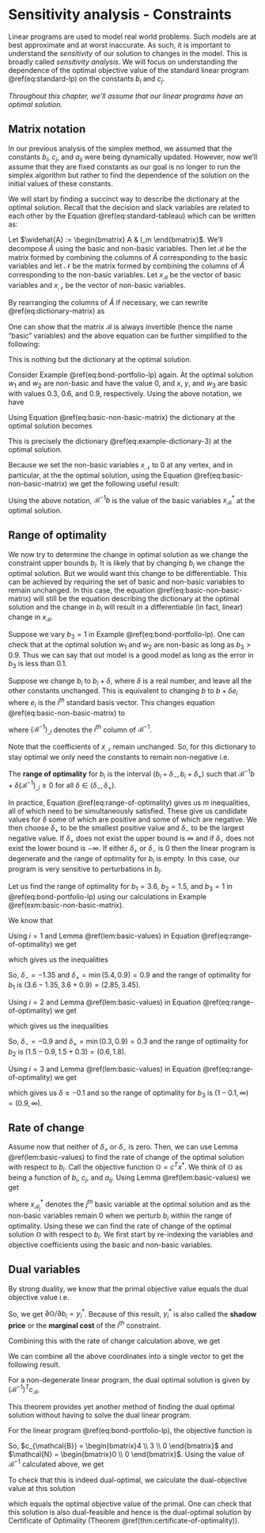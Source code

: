 # Sensitivity analysis - Constraints

Linear programs are used to model real world problems. Such models are at best approximate and at worst inaccurate. As such, it is important to understand the *sensitivity* of our solution to changes in the model. This is broadly called *sensitivity analysis*. We will focus on understanding the dependence of the optimal objective value of the standard linear program \@ref(eq:standard-lp) on the constants $b_i$ and $c_j$.

*Throughout this chapter, we'll assume that our linear programs have an optimal solution.*

## Matrix notation

In our previous analysis of the simplex method, we assumed that the constants $b_i$, $c_j$, and $a_{ij}$ were being dynamically updated. However, now we'll assume that they are fixed constants as our goal is no longer to run the simplex algorithm but rather to find the dependence of the solution on the initial values of these constants.

We will start by finding a succinct way to describe the dictionary at the optimal solution. Recall that the decision and slack variables are related to each other by the Equation \@ref(eq:standard-tableau) which can be written as:

\begin{equation}
  \begin{bmatrix} A & I_m \end{bmatrix}
    \begin{bmatrix} x \\ w \end{bmatrix}
      = b.
  (\#eq:dictionary-matrix)
\end{equation}

Let $\widehat{A} := \begin{bmatrix} A & I_m \end{bmatrix}$. We'll decompose $\widehat{A}$ using the basic and non-basic variables. Then let $\mathcal{B}$ be the matrix formed by combining the columns of $\widehat{A}$ corresponding to the basic variables and let $\mathcal{N}$ be the matrix formed by combining the columns of $\widehat{A}$ corresponding to the non-basic variables. Let $x_{\mathcal{B}}$ be the vector of basic variables and $x_{\mathcal{N}}$ be the vector of non-basic variables. 

By rearranging the columns of $\widehat{A}$ if necessary, we can rewrite \@ref(eq:dictionary-matrix) as 

\begin{align}
  && 
    \begin{bmatrix} \mathcal{B} & \mathcal{N} \end{bmatrix}
    \begin{bmatrix} x_{\mathcal{B}} \\ x_{\mathcal{N}} \end{bmatrix}
      &= b,\\
  \implies 
  &&
    \mathcal{B} x_{\mathcal{B}} + \mathcal{N} x_{\mathcal{N}} &= b, \\
  \implies
  &&
    \mathcal{B} x_{\mathcal{B}} &= b -  \mathcal{N} x_{\mathcal{N}}.
\end{align}

One can show that the matrix $\mathcal{B}$ is always invertible (hence the name "basic" variables) and the above equation can be further simplified to the following:
\begin{equation}
  x_{\mathcal{B}} = \mathcal{B}^{-1} b - \mathcal{B}^{-1} \mathcal{N} x_{\mathcal{N}}.
  (\#eq:basic-non-basic-matrix)
\end{equation}

This is nothing but the dictionary at the optimal solution.

::: {.example #basic-non-basic-matrix} 

Consider Example \@ref(eq:bond-portfolio-lp) again. At the optimal solution $w_1$ and $w_2$ are non-basic and have the value 0, and $x$, $y$, and $w_3$ are basic with values $0.3$, $0.6$, and $0.9$, respectively. Using the above notation, we have 

\begin{align}
  \mathcal{B} = 
    \begin{bmatrix}
    3 & 6 & 0 \\
    2 & 1 & 0 \\
    1 & 1 & 1
    \end{bmatrix}, 
  x_{\mathcal{B}} 
    = \begin{bmatrix} x \\ y \\ w_3 \end{bmatrix}, \\
  \mathcal{N} = 
    \begin{bmatrix}
    1 & 0 \\
    0 & 1 \\
    0 & 0
    \end{bmatrix}, 
  x_{\mathcal{N}}
    = \begin{bmatrix} w_1 \\ w_2 \end{bmatrix}.
\end{align}
Using Equation \@ref(eq:basic-non-basic-matrix) the dictionary at the optimal solution becomes 
\begin{align}
  \begin{bmatrix} x \\ y \\ w_3 \end{bmatrix} 
   &= \begin{bmatrix}
    3 & 6 & 0 \\
    2 & 1 & 0 \\
    1 & 1 & 1
    \end{bmatrix}^{-1} 
    \begin{bmatrix}
    3.6 \\ 1.5 \\ 1 
    \end{bmatrix} - 
    \begin{bmatrix}
    3 & 6 & 0 \\
    2 & 1 & 0 \\
    1 & 1 & 1
    \end{bmatrix}^{-1} \begin{bmatrix}
    1 & 0 \\
    0 & 1 \\
    0 & 0
    \end{bmatrix}
  \begin{bmatrix} w_1 \\ w_2 \end{bmatrix} \\
  & = \begin{bmatrix}
    -1/9 & 2/3 & 0 \\
    2/9 & -1/3 & 0 \\
    -1/9 & -1/3 & 1
    \end{bmatrix} 
    \begin{bmatrix}
    3.6 \\ 1.5 \\ 1 
    \end{bmatrix} - 
    \begin{bmatrix}
    -1/9 & 2/3 & 0 \\
    2/9 & -1/3 & 0 \\
    -1/9 & -1/3 & 1
    \end{bmatrix}  
    \begin{bmatrix}
    1 & 0 \\
    0 & 1 \\
    0 & 0
    \end{bmatrix}
  \begin{bmatrix} w_1 \\ w_2 \end{bmatrix} \\
  & 
  = \begin{bmatrix} 0.6 \\ 0.3 \\ 0.1 \end{bmatrix} 
  -
  \begin{bmatrix}
    -1/9 & 2/3 \\ 
    2/9 & -1/3 \\
    -1/9 & -1/3
  \end{bmatrix}
  \begin{bmatrix} w_1 \\ w_2 \end{bmatrix}.
\end{align}

This is precisely the dictionary \@ref(eq:example-dictionary-3) at the optimal solution.
:::

Because we set the non-basic variables $x_{\mathcal{N}}$ to 0 at any vertex, and in particular, at the the optimal solution, using the Equation \@ref(eq:basic-non-basic-matrix) we get the following useful result:

::: {.lemma #basic-values}

Using the above notation, $\mathcal{B}^{-1}b$ is the value of the basic variables $x^*_{\mathcal{B}}$ at the optimal solution.

:::


## Range of optimality 

We now try to determine the change in optimal solution as we change the constraint upper bounds $b_i$. It is likely that by changing $b_i$ we change the optimal solution. But we would want this change to be differentiable. This can be achieved by requiring the set of basic and non-basic variables to remain unchanged. In this case, the equation \@ref(eq:basic-non-basic-matrix) will still be the equation describing the dictionary at the optimal solution and the change in $b_i$ will result in a differentiable (in fact, linear) change in $x_{\mathcal{B}}$.

::: {.example}

Suppose we vary $b_3 = 1$ in Example \@ref(eq:bond-portfolio-lp). One can check that at the optimal solution $w_1$ and $w_2$ are non-basic as long as $b_3 > 0.9$. Thus we can say that out model is a good model as long as the error in $b_3$ is less than $0.1$.

:::

Suppose we change $b_i$ to $b_i + \delta$, where $\delta$ is a real number, and leave all the other constants unchanged. This is equivalent to changing $b$ to $b + \delta e_i$ where $e_i$ is the $i^{th}$ standard basis vector. This changes equation \@ref(eq:basic-non-basic-matrix) to 

\begin{align}
  x_{\mathcal{B}} 
    &= \mathcal{B}^{-1} b + \delta \mathcal{B}^{-1} e_i - \mathcal{B}^{-1} \mathcal{N} x_{\mathcal{N}} \\
    &= \mathcal{B}^{-1} b + \delta (\mathcal{B}^{-1})_{\_i} - \mathcal{B}^{-1} \mathcal{N} x_{\mathcal{N}}.
\end{align}
where $(\mathcal{B}^{-1})_{\_i}$ denotes the $i^{th}$ column of $\mathcal{B}^{-1}$.

Note that the coefficients of $x_{\mathcal{N}}$ remain unchanged. So, for this dictionary to stay optimal we only need the constants to remain non-negative i.e.

\begin{equation}
  \mathcal{B}^{-1} b + \delta (\mathcal{B}^{-1})_{\_i} \ge 0.
  (\#eq:range-of-optimality)
\end{equation}


The **range of optimality** for $b_i$ is the interval $(b_i + \delta_-, b_i + \delta_+)$ such that $\mathcal{B}^{-1} b + \delta (\mathcal{B}^{-1})_{\_i} \ge 0$ for all $\delta \in (\delta_-, \delta_+)$.

In practice, Equation \@ref(eq:range-of-optimality) gives us $m$ inequalities, all of which need to be simultaneously satisfied. These give us candidate values for $\delta$ some of which are positive and some of which are negative. We then choose $\delta_+$ to be the smallest positive value and $\delta_-$ to be the largest negative value. If $\delta_+$ does not exist the upper bound is $\infty$ and if $\delta_-$ does not exist the lower bound is $-\infty$. If either $\delta_+$ or $\delta_-$ is 0 then the linear program is degenerate and the range of optimality for $b_i$ is empty. In this case, our program is very sensitive to perturbations in $b_i$.


::: {.example}

Let us find the range of optimality for $b_1 = 3.6$, $b_2=1.5$, and $b_3 = 1$ in \@ref(eq:bond-portfolio-lp) using our calculations in Example \@ref(exm:basic-non-basic-matrix).

We know that 
\begin{align}
  \mathcal{B}^{-1} = 
    \begin{bmatrix}
    -1/9 & 2/3 & 0 \\
    2/9 & -1/3 & 0 \\
    -1/9 & -1/3 & 1
    \end{bmatrix}.
\end{align}


Using $i = 1$ and Lemma \@ref(lem:basic-values) in Equation \@ref(eq:range-of-optimality) we get

\begin{align}
  \begin{bmatrix} 0.6 \\ 0.3 \\ 0.1 \end{bmatrix} 
  + \delta
  \begin{bmatrix}
    -1/9 \\ 
    2/9 \\
    -1/9
  \end{bmatrix} > 0
\end{align}

which gives us the inequalities 

\begin{align}
  \begin{array}{lrlrrll}
    0.6 + \delta (-1/9) &\ge & 0 & \implies & \delta &\le & 0.6 (9) = 5.4 \\
    0.3 + \delta (2/9) &\ge & 0 & \implies & \delta &\ge & -0.3 (9/2) = -1.35  \\
    0.1 + \delta (-1/9) &\ge & 0 & \implies & \delta & \le & 0.1 (9) = 0.9.  
  \end{array}
\end{align}

So, $\delta_- = -1.35$ and $\delta_+ = \min(5.4, 0.9) = 0.9$ and the range of optimality for $b_1$ is $(3.6 - 1.35, 3.6 + 0.9) = (2.85, 3.45)$.

Using $i = 2$ and Lemma \@ref(lem:basic-values) in Equation \@ref(eq:range-of-optimality) we get

\begin{align}
  \begin{bmatrix} 0.6 \\ 0.3 \\ 0.1 \end{bmatrix} 
  + \delta
  \begin{bmatrix}
    2/3 \\ 
    -1/3 \\
    -1/3
  \end{bmatrix} > 0
\end{align}

which gives us the inequalities 

\begin{align}
  \begin{array}{lrlrrll}
    0.6 + \delta (2/3) &\ge& 0 & \implies & \delta &\ge& - 0.6 (3/2) = -0.9 \\
    0.3 + \delta (-1/3) &\ge &0 & \implies & \delta &\le &0.3 (3) = 0.9  \\
    0.1 + \delta (-1/3) &\ge &0 & \implies & \delta & \le& 0.3 (1) = 0.3.  
  \end{array}
\end{align}

So, $\delta_- = -0.9$ and $\delta_+ = \min(0.3, 0.9) = 0.3$ and the range of optimality for $b_2$ is $(1.5 - 0.9, 1.5 + 0.3) = (0.6, 1.8)$.

Using $i = 3$ and Lemma \@ref(lem:basic-values) in Equation \@ref(eq:range-of-optimality) we get

\begin{align}
  \begin{bmatrix} 0.6 \\ 0.3 \\ 0.1 \end{bmatrix} 
  + \delta
  \begin{bmatrix}
    0 \\ 
    0 \\
    1
  \end{bmatrix} > 0
\end{align}

which gives us $\delta \ge -0.1$ and so the range of optimality for $b_3$ is $(1 - 0.1, \infty) = (0.9, \infty)$.

:::



## Rate of change

Assume now that neither of $\delta_+$ or $\delta_-$ is zero. Then, we can use Lemma \@ref(lem:basic-values) to find the rate of change of the optimal solution with respect to $b_i$. Call the objective function $\mathbb{O} = c^{T} x^*$. We think of $\mathbb{O}$ as being a function of $b_i$, $c_j$, and $a_{ij}.$ Using Lemma \@ref(lem:basic-values) we get

\begin{align}
  \dfrac{\partial x^*_{\mathcal{B}_j}}{\partial b_i} 
    &= j^{th} \mbox{ row of } \dfrac{\partial \mathcal{B}^{-1}b}{\partial b_i} \\
    &= (\mathcal{B}^{-1})_{ji} \\
\end{align}
where $x^*_{\mathcal{B}_j}$ denotes the $j^{th}$ basic variable at the optimal solution and 
\begin{align}
  \dfrac{\partial x^*_{\mathcal{N}}}{\partial b_i} 
    &= 0
\end{align}
as the non-basic variables remain 0 when we perturb $b_i$ within the range of optimality.
Using these we can find the rate of change of the optimal solution $\mathbb{O}$ with respect to $b_i$. We first start by re-indexing the variables and objective coefficients using the basic and non-basic variables. 

\begin{align}
  \mathbb{O} 
    &= c^T x^* \\
    &= c^T_{\mathcal{B}} x^*_{\mathcal{B}} + c^T_{\mathcal{N}} x^*_{\mathcal{N}} \\
\implies
  \dfrac{\partial \mathbb{O}}{\partial b_i} 
    &= c^T_{\mathcal{B}} \dfrac{\partial x^*_{\mathcal{B}}}{\partial b_i} + c^T_{\mathcal{N}} \dfrac{\partial x^*_{\mathcal{N}}}{\partial b_i} \\
    &= c^T_{\mathcal{B}} (\mathcal{B}^{-1})_{\_i} \\
\end{align}


## Dual variables

By strong duality, we know that the primal objective value equals the dual objective value i.e. 

\begin{align}
 \mathbb{O} &= b_1 y_1^* + \cdots + b_m y_m^* 
\end{align}

So, we get $\partial \mathbb{O}/\partial b_i = y_i^*$. Because of this result, $y_i^*$ is also called the **shadow price** or the **marginal cost** of the $i^{th}$ constraint.


Combining this with the rate of change calculation above, we get 
\begin{align}
  y^*_i = c^T_{\mathcal{B}} (\mathcal{B}^{-1})_{\_i}.
\end{align}

We can combine all the above coordinates into a single vector to get the following result.

::: {.theorem #dual-solution}

For a non-degenerate linear program, the dual optimal solution is given by $(\mathcal{B}^{-1})^Tc_{\mathcal{B}}$.

:::

This theorem provides yet another method of finding the dual optimal solution without having to solve the dual linear program. 

::: {.example #dual-solution} 
For the linear program \@ref(eq:bond-portfolio-lp), the objective function is 

\begin{align}
  \mathbb{O} & = 4 x + 3y \\
  & = 4x + 3y + 0 w_3 + 0 w_1 + 0 w_2 
\end{align}

So, $c_{\mathcal{B}} = \begin{bmatrix}4 \\ 3 \\ 0 \end{bmatrix}$ and $\mathcal{N} = \begin{bmatrix}0 \\ 0 \end{bmatrix}$. Using the value of $\mathcal{B}^{-1}$ calculated above, we get 

\begin{align}
  y^* & = (\mathcal{B}^{-1})^Tc_{\mathcal{B}} \\
  & = 
    \begin{bmatrix}
    -1/9 & 2/9 & -1/9 \\
    2/3 & -1/3 & -1/3 \\
    0 & 0 & 1
    \end{bmatrix} 
    \begin{bmatrix}
      4 \\ 3 \\ 0
    \end{bmatrix}\\
  & = 
  \begin{bmatrix}
    2/9 \\ 5/3 \\ 0
  \end{bmatrix}.
\end{align}

To check that this is indeed dual-optimal, we calculate the dual-objective value at this solution

\begin{align}
  b^T y^* & = 3.6 (2/9) + 1.5 (5/3) + 0 (1) \\
  &= 3.3
\end{align}

which equals the optimal objective value of the primal. One can check that this solution is also dual-feasible and hence is the dual-optimal solution by Certificate of Optimality (Theorem \@ref(thm:certificate-of-optimality)).

:::


